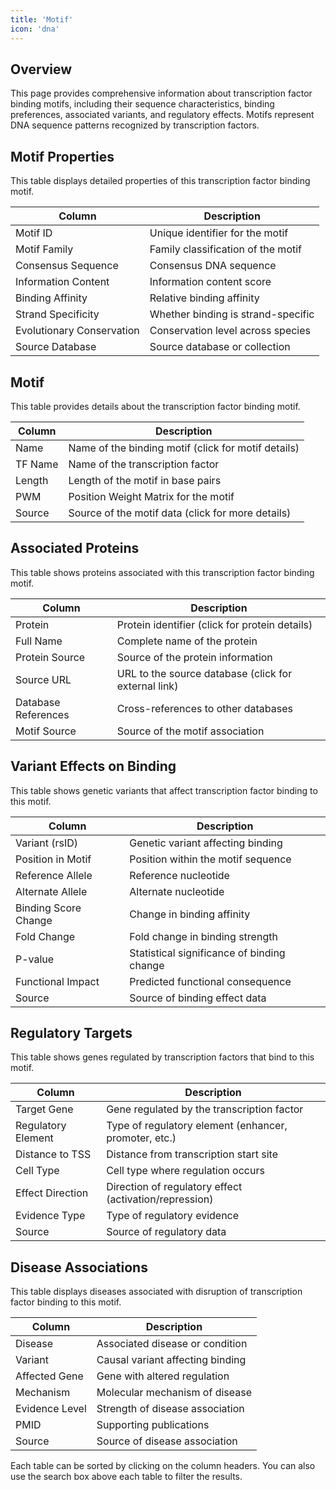 ```yaml
---
title: 'Motif'
icon: 'dna'
---
```


## Overview

This page provides comprehensive information about transcription factor binding motifs, including their sequence characteristics, binding preferences, associated variants, and regulatory effects. Motifs represent DNA sequence patterns recognized by transcription factors.

## Motif Properties

This table displays detailed properties of this transcription factor binding motif.

| Column | Description |
|--------|-------------|
| Motif ID | Unique identifier for the motif |
| Motif Family | Family classification of the motif |
| Consensus Sequence | Consensus DNA sequence |
| Information Content | Information content score |
| Binding Affinity | Relative binding affinity |
| Strand Specificity | Whether binding is strand-specific |
| Evolutionary Conservation | Conservation level across species |
| Source Database | Source database or collection |

## Motif

This table provides details about the transcription factor binding motif.

| Column | Description |
|--------|-------------|
| Name | Name of the binding motif (click for motif details) |
| TF Name | Name of the transcription factor |
| Length | Length of the motif in base pairs |
| PWM | Position Weight Matrix for the motif |
| Source | Source of the motif data (click for more details) |

## Associated Proteins

This table shows proteins associated with this transcription factor binding motif.

| Column | Description |
|--------|-------------|
| Protein | Protein identifier (click for protein details) |
| Full Name | Complete name of the protein |
| Protein Source | Source of the protein information |
| Source URL | URL to the source database (click for external link) |
| Database References | Cross-references to other databases |
| Motif Source | Source of the motif association |

## Variant Effects on Binding

This table shows genetic variants that affect transcription factor binding to this motif.

| Column | Description |
|--------|-------------|
| Variant (rsID) | Genetic variant affecting binding |
| Position in Motif | Position within the motif sequence |
| Reference Allele | Reference nucleotide |
| Alternate Allele | Alternate nucleotide |
| Binding Score Change | Change in binding affinity |
| Fold Change | Fold change in binding strength |
| P-value | Statistical significance of binding change |
| Functional Impact | Predicted functional consequence |
| Source | Source of binding effect data |

## Regulatory Targets

This table shows genes regulated by transcription factors that bind to this motif.

| Column | Description |
|--------|-------------|
| Target Gene | Gene regulated by the transcription factor |
| Regulatory Element | Type of regulatory element (enhancer, promoter, etc.) |
| Distance to TSS | Distance from transcription start site |
| Cell Type | Cell type where regulation occurs |
| Effect Direction | Direction of regulatory effect (activation/repression) |
| Evidence Type | Type of regulatory evidence |
| Source | Source of regulatory data |

## Disease Associations

This table displays diseases associated with disruption of transcription factor binding to this motif.

| Column | Description |
|--------|-------------|
| Disease | Associated disease or condition |
| Variant | Causal variant affecting binding |
| Affected Gene | Gene with altered regulation |
| Mechanism | Molecular mechanism of disease |
| Evidence Level | Strength of disease association |
| PMID | Supporting publications |
| Source | Source of disease association |

Each table can be sorted by clicking on the column headers. You can also use the search box above each table to filter the results.
